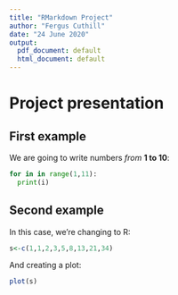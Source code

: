 ```yaml
---
title: "RMarkdown Project"
author: "Fergus Cuthill"
date: "24 June 2020"
output:
  pdf_document: default
  html_document: default
---
```


# Project presentation
## First example
We are going to write numbers *from* **1 to 10**:

```python
for in in range(1,11):
  print(i)
```


## Second example

In this case, we're changing to R:

```r
s<-c(1,1,2,3,5,8,13,21,34)
```

And creating a plot:

```r
plot(s)
```

